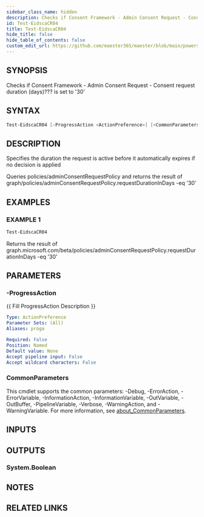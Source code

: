 ```yaml
---
sidebar_class_name: hidden
description: Checks if Consent Framework - Admin Consent Request - Consent request duration (days)???
id: Test-EidscaCR04
title: Test-EidscaCR04
hide_title: false
hide_table_of_contents: false
custom_edit_url: https://github.com/maester365/maester/blob/main/powershell/public/Test-EidscaCR04.ps1
---
```


## SYNOPSIS

Checks if Consent Framework - Admin Consent Request - Consent request duration (days)???
is set to '30'

## SYNTAX

```powershell
Test-EidscaCR04 [-ProgressAction <ActionPreference>] [<CommonParameters>]
```

## DESCRIPTION

Specifies the duration the request is active before it automatically expires if no decision is applied

Queries policies/adminConsentRequestPolicy
and returns the result of
 graph/policies/adminConsentRequestPolicy.requestDurationInDays -eq '30'

## EXAMPLES

### EXAMPLE 1

```powershell
Test-EidscaCR04
```

Returns the result of graph.microsoft.com/beta/policies/adminConsentRequestPolicy.requestDurationInDays -eq '30'

## PARAMETERS

### -ProgressAction

\{\{ Fill ProgressAction Description \}\}

```yaml
Type: ActionPreference
Parameter Sets: (All)
Aliases: proga

Required: False
Position: Named
Default value: None
Accept pipeline input: False
Accept wildcard characters: False
```

### CommonParameters

This cmdlet supports the common parameters: -Debug, -ErrorAction, -ErrorVariable, -InformationAction, -InformationVariable, -OutVariable, -OutBuffer, -PipelineVariable, -Verbose, -WarningAction, and -WarningVariable. For more information, see [about_CommonParameters](http://go.microsoft.com/fwlink/?LinkID=113216).

## INPUTS

## OUTPUTS

### System.Boolean

## NOTES

## RELATED LINKS

